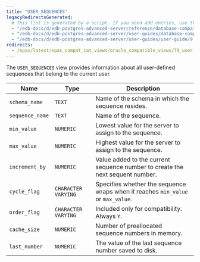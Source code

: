 ```yaml
---
title: "USER_SEQUENCES"
legacyRedirectsGenerated:
  # This list is generated by a script. If you need add entries, use the `legacyRedirects` key.
  - "/edb-docs/d/edb-postgres-advanced-server/reference/database-compatibility-for-oracle-developers-reference-guide/9.6/Database_Compatibility_for_Oracle_Developers_Reference_Guide.1.178.html"
  - "/edb-docs/d/edb-postgres-advanced-server/user-guides/database-compatibility-for-oracle-developers-guide/9.5/Database_Compatibility_for_Oracle_Developers_Guide.1.288.html"
  - "/edb-docs/d/edb-postgres-advanced-server/user-guides/user-guide/9.5/EDB_Postgres_Enterprise_Guide.1.234.html"
redirects:
  - /epas/latest/epas_compat_cat_views/oracle_compatible_views/79_user_sequences/ #generated for docs/epas/reorg-role-use-case-mode
---
```


<div id="user_sequences" class="registered_link"></div>

The `USER_SEQUENCES` view provides information about all user-defined sequences that belong to the current user.

| Name            | Type                | Description                                                                       |
| --------------- | ------------------- | --------------------------------------------------------------------------------- |
| `schema_name`   | `TEXT`              | Name of the schema in which the sequence resides.                             |
| `sequence_name` | `TEXT`              | Name of the sequence.                                                             |
| `min_value`     | `NUMERIC`           | Lowest value for the server to assign to the sequence.                        |
| `max_value`     | `NUMERIC`           | Highest value for the server to assign to the sequence.                       |
| `increment_by`  | `NUMERIC`           | Value added to the current sequence number to create the next sequent number. |
| `cycle_flag`    | `CHARACTER VARYING` | Specifies whether the sequence wraps when it reaches `min_value` or `max_value`. |
| `order_flag`    | `CHARACTER VARYING` | Included only for compatibility. Always `Y`.                                      |
| `cache_size`    | `NUMERIC`           | Number of preallocated sequence numbers in memory.                           |
| `last_number`   | `NUMERIC`           | The value of the last sequence number saved to disk.                              |
